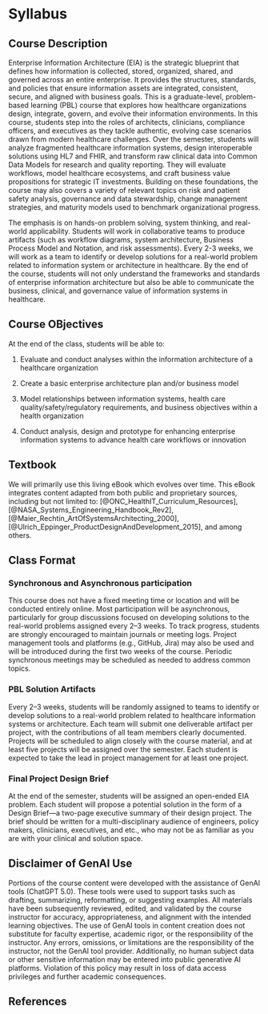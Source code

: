 # Syllabus {.unnumbered}

## Course Description

Enterprise Information Architecture (EIA) is the strategic blueprint that defines how information is collected, stored, organized, shared, and governed across an entire enterprise. It provides the structures, standards, and policies that ensure information assets are integrated, consistent, secure, and aligned with business goals. This is a graduate-level, problem-based learning (PBL) course that explores how healthcare organizations design, integrate, govern, and evolve their information environments. In this course, students step into the roles of architects, clinicians, compliance officers, and executives as they tackle authentic, evolving case scenarios drawn from modern healthcare challenges. Over the semester, students will analyze fragmented healthcare information systems, design interoperable solutions using HL7 and FHIR, and transform raw clinical data into Common Data Models for research and quality reporting. They will evaluate workflows, model healthcare ecosystems, and craft business value propositions for strategic IT investments. Building on these foundations, the course may also covers a variety of relevant topics on risk and patient safety analysis, governance and data stewardship, change management strategies, and maturity models used to benchmark organizational progress.

The emphasis is on hands-on problem solving, system thinking, and real-world applicability. Students will work in collaborative teams to produce artifacts (such as workflow diagrams, system architecture, Business Process Model and Notation, and risk assessments). Every 2-3 weeks, we will work as a team to identify or develop solutions for a real-world problem related to information system or architecture in healthcare. By the end of the course, students will not only understand the frameworks and standards of enterprise information architecture but also be able to communicate the business, clinical, and governance value of information systems in healthcare.

## Course OBjectives

At the end of the class, students will be able to:

1.  Evaluate and conduct analyses within the information architecture of a healthcare organization

2.  Create a basic enterprise architecture plan and/or business model

3.  Model relationships between information systems, health care quality/safety/regulatory requirements, and business objectives within a health organization

4.  Conduct analysis, design and prototype for enhancing enterprise information systems to advance health care workflows or innovation

## Textbook

We will primarily use this living eBook which evolves over time. This eBook integrates content adapted from both public and proprietary sources, including but not limited to: [@ONC_HealthIT_Curriculum_Resources], [@NASA_Systems_Engineering_Handbook_Rev2], [@Maier_Rechtin_ArtOfSystemsArchitecting_2000],[@Ulrich_Eppinger_ProductDesignAndDevelopment_2015], and among others.

## Class Format

### Synchronous and Asynchronous participation

This course does not have a fixed meeting time or location and will be conducted entirely online. Most participation will be asynchronous, particularly for group discussions focused on developing solutions to the real-world problems assigned every 2–3 weeks. To track progress, students are strongly encouraged to maintain journals or meeting logs. Project management tools and platforms (e.g., GitHub, Jira) may also be used and will be introduced during the first two weeks of the course. Periodic synchronous meetings may be scheduled as needed to address common topics.

### PBL Solution Artifacts

Every 2–3 weeks, students will be randomly assigned to teams to identify or develop solutions to a real-world problem related to healthcare information systems or architecture. Each team will submit one deliverable artifact per project, with the contributions of all team members clearly documented. Projects will be scheduled to align closely with the course material, and at least five projects will be assigned over the semester. Each student is expected to take the lead in project management for at least one project.

### Final Project Design Brief

At the end of the semester, students will be assigned an open-ended EIA problem. Each student will propose a potential solution in the form of a Design Brief—a two-page executive summary of their design project. The brief should be written for a multi-disciplinary audience of engineers, policy makers, clinicians, executives, and etc., who may not be as familiar as you are with your clinical and solution space.

## Disclaimer of GenAI Use

Portions of the course content were developed with the assistance of GenAI tools (ChatGPT 5.0). These tools were used to support tasks such as drafting, summarizing, reformatting, or suggesting examples. All materials have been subsequently reviewed, edited, and validated by the course instructor for accuracy, appropriateness, and alignment with the intended learning objectives. The use of GenAI tools in content creation does not substitute for faculty expertise, academic rigor, or the responsibility of the instructor. Any errors, omissions, or limitations are the responsibility of the instructor, not the GenAI tool provider. Additionally, no human subject data or other sensitive information may be entered into public generative AI platforms. Violation of this policy may result in loss of data access privileges and further academic consequences.

## References
